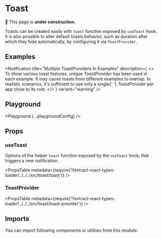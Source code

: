 



# Toast

🚧 This page is **under construction**.

Toasts can be created easily with `toast` function exposed by `useToast` hook. It is also possible to alter default toasts behavior, such as duration after which they hide automatically, by configuring it via `ToastProvider`.

## Examples

<Notification
  title="Multiple ToastProviders In Examples"
  description={
    <>
      To show various toast features, unique <em>ToastProvider</em> has been
      used in each example. It may cause toasts from different examples to
      overlap. In realistic scenarios, it's sufficient to use only a single{' '}
      <em>ToastProvider</em> per app close to its root.
    </>
  }
  variant="warning"
/>

<Example title="Basic Usage" path="toast/basic-usage">
  <BasicUsage />
</Example>

<Example title="Variants" path="toast/variants">
  <Variants />
</Example>

<Example title="Custom Duration" path="toast/custom-duration">
  <CustomDuration />
</Example>

<Example title="Persistent" path="toast/persistent">
  <Persistent />
</Example>

## Playground

<Playground {...playgroundConfig} />

## Props

### useToast

Options of the helper `toast` function exposed by the `useToast` hook, that triggers a new notification.

<PropsTable
  metadata={require('!!extract-react-types-loader!../../../src/toast/toast')}
/>

### ToastProvider

<PropsTable
  metadata={require('!!extract-react-types-loader!../../../src/toast/toast-provider')}
/>

## Imports

You can import following components or utilities from this module:

<Imports module={ToastExports} path="@datacamp/waffles/toast" />

